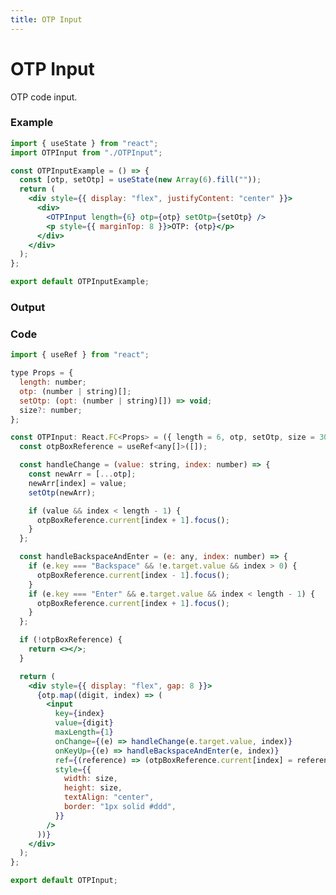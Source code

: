 ```yaml
---
title: OTP Input
---
```



# OTP Input

OTP code input.

### Example

```jsx
import { useState } from "react";
import OTPInput from "./OTPInput";

const OTPInputExample = () => {
  const [otp, setOtp] = useState(new Array(6).fill(""));
  return (
    <div style={{ display: "flex", justifyContent: "center" }}>
      <div>
        <OTPInput length={6} otp={otp} setOtp={setOtp} />
        <p style={{ marginTop: 8 }}>OTP: {otp}</p>
      </div>
    </div>
  );
};

export default OTPInputExample;
```

### Output

<OTPInputExample />

### Code

```jsx title="OTPInput/index.tsx"
import { useRef } from "react";

type Props = {
  length: number;
  otp: (number | string)[];
  setOtp: (opt: (number | string)[]) => void;
  size?: number;
};

const OTPInput: React.FC<Props> = ({ length = 6, otp, setOtp, size = 30 }) => {
  const otpBoxReference = useRef<any[]>([]);

  const handleChange = (value: string, index: number) => {
    const newArr = [...otp];
    newArr[index] = value;
    setOtp(newArr);

    if (value && index < length - 1) {
      otpBoxReference.current[index + 1].focus();
    }
  };

  const handleBackspaceAndEnter = (e: any, index: number) => {
    if (e.key === "Backspace" && !e.target.value && index > 0) {
      otpBoxReference.current[index - 1].focus();
    }
    if (e.key === "Enter" && e.target.value && index < length - 1) {
      otpBoxReference.current[index + 1].focus();
    }
  };

  if (!otpBoxReference) {
    return <></>;
  }

  return (
    <div style={{ display: "flex", gap: 8 }}>
      {otp.map((digit, index) => (
        <input
          key={index}
          value={digit}
          maxLength={1}
          onChange={(e) => handleChange(e.target.value, index)}
          onKeyUp={(e) => handleBackspaceAndEnter(e, index)}
          ref={(reference) => (otpBoxReference.current[index] = reference)}
          style={{
            width: size,
            height: size,
            textAlign: "center",
            border: "1px solid #ddd",
          }}
        />
      ))}
    </div>
  );
};

export default OTPInput;
```
